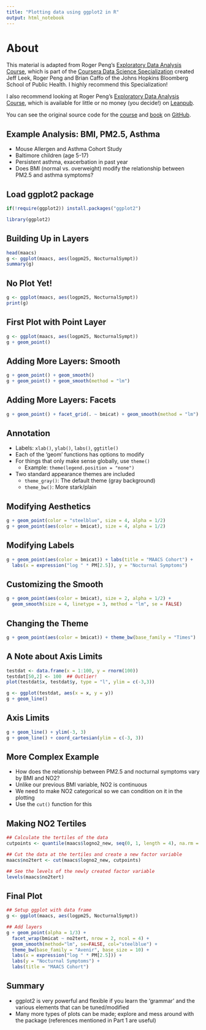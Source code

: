 ```yaml
---
title: "Plotting data using ggplot2 in R"
output: html_notebook
---
```


# About

This material is adapted from Roger Peng's [Exploratory Data Analysis Course](https://www.coursera.org/learn/exploratory-data-analysis), which is part of the [Coursera Data Science Specialization](https://www.coursera.org/specializations/jhu-data-science) created Jeff Leek, Roger Peng and Brian Caffo of the Johns Hopkins Bloomberg School of Public Health. I highly recommend this Specialization!

I also recommend looking at Roger Peng's [Exploratory Data Analysis Course](https://leanpub.com/exdata/), which is available for little or no money (you decide!) on [Leanpub](https://leanpub.com).

You can see the original source code for the [course](https://github.com/DataScienceSpecialization/courses/tree/master/04_ExploratoryAnalysis) and [book](https://github.com/rdpeng/exdata) on [GitHub](https://github.com).

## Example Analysis: BMI, PM2.5, Asthma
- Mouse Allergen and Asthma Cohort Study
- Baltimore children (age 5-17)
- Persistent asthma, exacerbation in past year
- Does BMI (normal vs. overweight) modify the relationship between PM2.5 and asthma symptoms?

## Load ggplot2 package

```r
if(!require(ggplot2)) install.packages("ggplot2")

library(ggplot2)
```

## Building Up in Layers

```r
head(maacs)
g <- ggplot(maacs, aes(logpm25, NocturnalSympt))
summary(g)
```


## No Plot Yet!

```r
g <- ggplot(maacs, aes(logpm25, NocturnalSympt))
print(g)
```


## First Plot with Point Layer

```r
g <- ggplot(maacs, aes(logpm25, NocturnalSympt))
g + geom_point()
```


## Adding More Layers: Smooth

```r
g + geom_point() + geom_smooth()
g + geom_point() + geom_smooth(method = "lm")
```


## Adding More Layers: Facets

```r
g + geom_point() + facet_grid(. ~ bmicat) + geom_smooth(method = "lm")
```


## Annotation
- Labels: `xlab()`, `ylab()`, `labs()`, `ggtitle()`
- Each of the 'geom' functions has options to modify 
- For things that only make sense globally, use `theme()` 
  - Example: `theme(legend.position = "none")` 
- Two standard appearance themes are included
  - `theme_gray()`: The default theme (gray background)
  - `theme_bw()`: More stark/plain 


## Modifying Aesthetics

```r
g + geom_point(color = "steelblue", size = 4, alpha = 1/2)
g + geom_point(aes(color = bmicat), size = 4, alpha = 1/2)
```


## Modifying Labels

```r
g + geom_point(aes(color = bmicat)) + labs(title = "MAACS Cohort") + 
  labs(x = expression("log " * PM[2.5]), y = "Nocturnal Symptoms")
```


## Customizing the Smooth

```r
g + geom_point(aes(color = bmicat), size = 2, alpha = 1/2) + 
  geom_smooth(size = 4, linetype = 3, method = "lm", se = FALSE)
```


## Changing the Theme

```r
g + geom_point(aes(color = bmicat)) + theme_bw(base_family = "Times")
```


## A Note about Axis Limits

```r
testdat <- data.frame(x = 1:100, y = rnorm(100))
testdat[50,2] <- 100  ## Outlier!
plot(testdat$x, testdat$y, type = "l", ylim = c(-3,3))

g <- ggplot(testdat, aes(x = x, y = y))
g + geom_line()
```


## Axis Limits

```r
g + geom_line() + ylim(-3, 3)
g + geom_line() + coord_cartesian(ylim = c(-3, 3))
```



## More Complex Example
- How does the relationship between PM2.5 and nocturnal symptoms vary by BMI and NO2?
- Unlike our previous BMI variable, NO2 is continuous
- We need to make NO2 categorical so we can condition on it in the plotting
- Use the `cut()` function for this


## Making NO2 Tertiles

```r
## Calculate the tertiles of the data
cutpoints <- quantile(maacs$logno2_new, seq(0, 1, length = 4), na.rm = TRUE)

## Cut the data at the tertiles and create a new factor variable
maacs$no2tert <- cut(maacs$logno2_new, cutpoints)

## See the levels of the newly created factor variable
levels(maacs$no2tert)
```


## Final Plot

```r
## Setup ggplot with data frame
g <- ggplot(maacs, aes(logpm25, NocturnalSympt))

## Add layers
g + geom_point(alpha = 1/3) + 
  facet_wrap(bmicat ~ no2tert, nrow = 2, ncol = 4) + 
  geom_smooth(method="lm", se=FALSE, col="steelblue") + 
  theme_bw(base_family = "Avenir", base_size = 10) + 
  labs(x = expression("log " * PM[2.5])) + 
  labs(y = "Nocturnal Symptoms") + 
  labs(title = "MAACS Cohort")
```

## Summary
- ggplot2 is very powerful and flexible if you learn the 'grammar' and the various elements that can be tuned/modified
- Many more types of plots can be made; explore and mess around with the package (references mentioned in Part 1 are useful)
